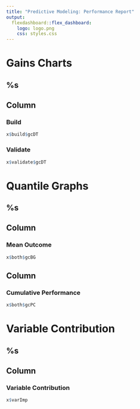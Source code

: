 ```yaml
---
title: "Predictive Modeling: Performance Report"
output: 
  flexdashboard::flex_dashboard:
    logo: logo.png
    css: styles.css
---
```


<script>
function bgExpand(x) {
    var text = window.getComputedStyle(x, ":before").getPropertyValue("content");
    if (text === '"+"') {
        x.setAttribute("data-text", "-");
        x.parentElement.parentElement.parentElement.parentElement.parentElement.getElementsByClassName("pc-section")[0].parentElement.style.display = "none";
        window.dispatchEvent(new Event('resize'));
    } else {
        x.setAttribute("data-text", "+");
        x.parentElement.parentElement.parentElement.parentElement.parentElement.getElementsByClassName("pc-section")[0].parentElement.style.display = "flex";
        window.dispatchEvent(new Event('resize'));
    }
}
function pcExpand(x) {
    var text = window.getComputedStyle(x, ":before").getPropertyValue("content");
    if (text === '"+"') {
        x.setAttribute("data-text", "-");
        x.parentElement.parentElement.parentElement.parentElement.parentElement.getElementsByClassName("bg-section")[0].parentElement.style.display = "none";
        window.dispatchEvent(new Event('resize'));
    } else {
        x.setAttribute("data-text", "+");
        x.parentElement.parentElement.parentElement.parentElement.parentElement.getElementsByClassName("bg-section")[0].parentElement.style.display = "flex";
        window.dispatchEvent(new Event('resize'));
    }
}
</script>

Gains Charts {data-icon="fa-table"}
===================================

<h2 class="project-label">%s</h2>

Column {.tabset}
------

### <span class="page-title"><span class="page-title-fa fa fa-table"></span>Build</span>

```r
x$build$gcDT
```

### <span class="page-title"><span class="page-title-fa fa fa-table"></span>Validate</span>

```r
x$validate$gcDT
```

Quantile Graphs {data-icon="fa-bar-chart"}
==========================================

<h2 class="project-label">%s</h2>

Column
------

### <span class="page-title"><span class="page-title-fa fa fa-bar-chart"></span>Mean Outcome<span class="expand-button" data-text="+" onclick="bgExpand(this)"></span></span>{.bg-section}

```r
x$both$gcBG
```

Column
------

### <span class="page-title"><span class="page-title-fa fa fa-line-chart"></span>Cumulative Performance<span class="expand-button" data-text="+" onclick="pcExpand(this)"></span></span>{.pc-section}

```r
x$both$gcPC
```

Variable Contribution {data-icon="fa-sort-amount-desc"}
=======================================================

<h2 class="project-label">%s</h2>

Column
------

### <span class="page-title"><span class="page-title-fa fa fa-sort-amount-desc"></span>Variable Contribution</span>

```r
x$varImp
```
